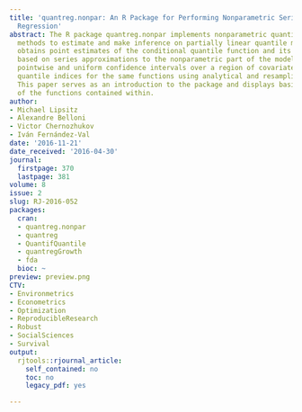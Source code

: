 ```yaml
---
title: 'quantreg.nonpar: An R Package for Performing Nonparametric Series Quantile
  Regression'
abstract: The R package quantreg.nonpar implements nonparametric quantile regression
  methods to estimate and make inference on partially linear quantile models. quantreg.nonpar
  obtains point estimates of the conditional quantile function and its derivatives
  based on series approximations to the nonparametric part of the model. It also provides
  pointwise and uniform confidence intervals over a region of covariate values and/or
  quantile indices for the same functions using analytical and resampling methods.
  This paper serves as an introduction to the package and displays basic functionality
  of the functions contained within.
author:
- Michael Lipsitz
- Alexandre Belloni
- Victor Chernozhukov
- Iván Fernández-Val
date: '2016-11-21'
date_received: '2016-04-30'
journal:
  firstpage: 370
  lastpage: 381
volume: 8
issue: 2
slug: RJ-2016-052
packages:
  cran:
  - quantreg.nonpar
  - quantreg
  - QuantifQuantile
  - quantregGrowth
  - fda
  bioc: ~
preview: preview.png
CTV:
- Environmetrics
- Econometrics
- Optimization
- ReproducibleResearch
- Robust
- SocialSciences
- Survival
output:
  rjtools::rjournal_article:
    self_contained: no
    toc: no
    legacy_pdf: yes

---
```


